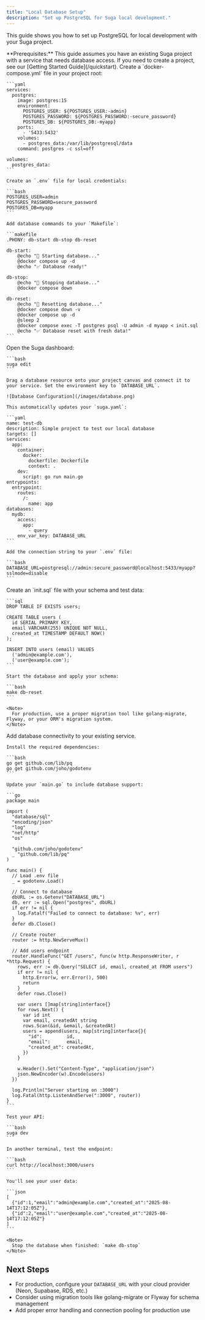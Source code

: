 ```yaml
---
title: "Local Database Setup"
description: "Set up PostgreSQL for Suga local development."
---
```


This guide shows you how to set up PostgreSQL for local development with your Suga project.

<Note>
  **Prerequisites:** This guide assumes you have an existing Suga project with a service that needs database access. If you need to create a project, see our [Getting Started Guide](/quickstart).
</Note>

<AccordionGroup>
  <Accordion title="Step 1: Setup PostgreSQL with Docker" icon="docker">
    Create a `docker-compose.yml` file in your project root:

    ```yaml
    services:
      postgres:
        image: postgres:15
        environment:
          POSTGRES_USER: ${POSTGRES_USER:-admin}
          POSTGRES_PASSWORD: ${POSTGRES_PASSWORD:-secure_password}
          POSTGRES_DB: ${POSTGRES_DB:-myapp}
        ports:
          - '5433:5432'
        volumes:
          - postgres_data:/var/lib/postgresql/data
        command: postgres -c ssl=off
    
    volumes:
      postgres_data:
    ```

    Create an `.env` file for local credentials:

    ```bash
    POSTGRES_USER=admin
    POSTGRES_PASSWORD=secure_password
    POSTGRES_DB=myapp
    ```

    Add database commands to your `Makefile`:

    ```makefile
    .PHONY: db-start db-stop db-reset
    
    db-start:
    	@echo "🐳 Starting database..."
    	@docker compose up -d
    	@echo "✅ Database ready!"
    
    db-stop:
    	@echo "🛑 Stopping database..."
    	@docker compose down
    
    db-reset:
    	@echo "🔄 Resetting database..."
    	@docker compose down -v
    	@docker compose up -d
    	@sleep 2
    	@docker compose exec -T postgres psql -U admin -d myapp < init.sql
    	@echo "✅ Database reset with fresh data!"
    ```
  </Accordion>
  <Accordion title="Step 2: Configure Database in Suga" icon="plug">
    Open the Suga dashboard:

    ```bash
    suga edit
    ```

    Drag a database resource onto your project canvas and connect it to your service. Set the environment key to `DATABASE_URL`.

    ![Database Configuration](/images/database.png)

    This automatically updates your `suga.yaml`:

    ```yaml
    name: test-db
    description: Simple project to test our local database
    targets: []
    services:
      app:
        container:
          docker:
            dockerfile: Dockerfile
            context: .
        dev:
          script: go run main.go
    entrypoints:
      entrypoint:
        routes:
          /:
            name: app
    databases:
      mydb:
        access:
          app:
            - query
        env_var_key: DATABASE_URL
    ```

    Add the connection string to your `.env` file:

    ```bash
    DATABASE_URL=postgresql://admin:secure_password@localhost:5433/myapp?sslmode=disable
    ```
  </Accordion>
  <Accordion title="Step 3: Initialize Database Schema" icon="table">
    Create an `init.sql` file with your schema and test data:

    ```sql
    DROP TABLE IF EXISTS users;
    
    CREATE TABLE users (
      id SERIAL PRIMARY KEY,
      email VARCHAR(255) UNIQUE NOT NULL,
      created_at TIMESTAMP DEFAULT NOW()
    );
    
    INSERT INTO users (email) VALUES
      ('admin@example.com'),
      ('user@example.com');
    ```

    Start the database and apply your schema:

    ```bash
    make db-reset
    ```

    <Note>
      For production, use a proper migration tool like golang-migrate, Flyway, or your ORM's migration system.
    </Note>
  </Accordion>
  <Accordion title="Step 4: Test Your Database Connection" icon="code">
    Add database connectivity to your existing service.

    Install the required dependencies:

    ```bash
    go get github.com/lib/pq
    go get github.com/joho/godotenv
    ```

    Update your `main.go` to include database support:

    ```go
    package main

    import (
      "database/sql"
      "encoding/json"
      "log"
      "net/http"
      "os"

      "github.com/joho/godotenv"
      _ "github.com/lib/pq"
    )

    func main() {
      // Load .env file
      _ = godotenv.Load()

      // Connect to database
      dbURL := os.Getenv("DATABASE_URL")
      db, err := sql.Open("postgres", dbURL)
      if err != nil {
        log.Fatalf("Failed to connect to database: %v", err)
      }
      defer db.Close()

      // Create router
      router := http.NewServeMux()

      // Add users endpoint
      router.HandleFunc("GET /users", func(w http.ResponseWriter, r *http.Request) {
        rows, err := db.Query("SELECT id, email, created_at FROM users")
        if err != nil {
          http.Error(w, err.Error(), 500)
          return
        }
        defer rows.Close()

        var users []map[string]interface{}
        for rows.Next() {
          var id int
          var email, createdAt string
          rows.Scan(&id, &email, &createdAt)
          users = append(users, map[string]interface{}{
            "id":         id,
            "email":      email,
            "created_at": createdAt,
          })
        }

        w.Header().Set("Content-Type", "application/json")
        json.NewEncoder(w).Encode(users)
      })

      log.Println("Server starting on :3000")
      log.Fatal(http.ListenAndServe(":3000", router))
    }
    ```

    Test your API:

    ```bash
    suga dev
    ```

    In another terminal, test the endpoint:

    ```bash
    curl http://localhost:3000/users
    ```

    You'll see your user data:

    ```json
    [
      {"id":1,"email":"admin@example.com","created_at":"2025-08-14T17:12:05Z"},
      {"id":2,"email":"user@example.com","created_at":"2025-08-14T17:12:05Z"}
    ]
    ```

    <Note>
      Stop the database when finished: `make db-stop`
    </Note>
  </Accordion>
</AccordionGroup>

## Next Steps

- For production, configure your `DATABASE_URL` with your cloud provider (Neon, Supabase, RDS, etc.)
- Consider using migration tools like golang-migrate or Flyway for schema management
- Add proper error handling and connection pooling for production use
